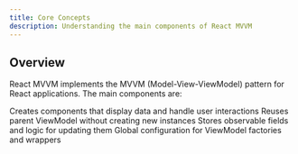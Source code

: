 ```yaml
---
title: Core Concepts
description: Understanding the main components of React MVVM
---
```



## Overview

React MVVM implements the MVVM (Model-View-ViewModel) pattern for React applications. The main components are:

<Cards>
  <Card title="View" href="/docs/core-concepts/view">
    Creates components that display data and handle user interactions
  </Card>
  <Card title="ChildView" href="/docs/core-concepts/childview">
    Reuses parent ViewModel without creating new instances
  </Card>
  <Card title="ViewModel" href="/docs/core-concepts/viewmodel">
    Stores observable fields and logic for updating them
  </Card>
  <Card title="Configuration" href="/docs/core-concepts/configuration">
    Global configuration for ViewModel factories and wrappers
  </Card>
</Cards>
